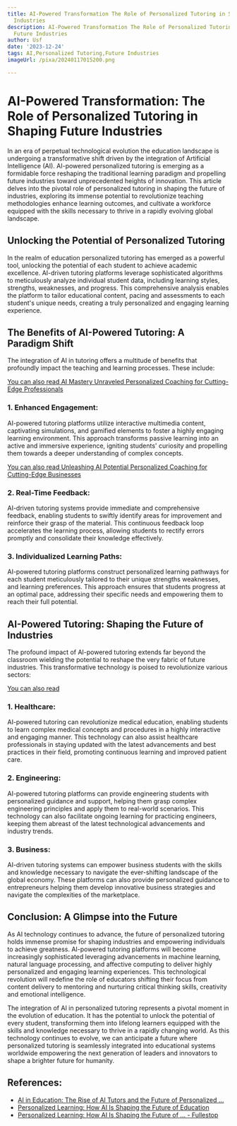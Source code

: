 ```yaml
---
title: AI-Powered Transformation The Role of Personalized Tutoring in Shaping Future
  Industries
description: AI-Powered Transformation The Role of Personalized Tutoring in Shaping
  Future Industries
author: Usf
date: '2023-12-24'
tags: AI,Personalized Tutoring,Future Industries
imageUrl: /pixa/20240117015200.png

---
```

# AI-Powered Transformation: The  Role of Personalized Tutoring in Shaping  Future  Industries

In an era of  perpetual technological evolution the education landscape is undergoing a transformative shift driven by  the integration of Artificial Intelligence (AI). AI-powered personalized tutoring is emerging as a formidable force reshaping the traditional learning paradigm and  propelling future industries toward unprecedented heights of innovation. This article delves into the pivotal role of personalized  tutoring  in shaping the future of industries, exploring its immense potential to revolutionize teaching methodologies enhance learning outcomes, and cultivate a workforce equipped with  the skills necessary to thrive in a rapidly evolving global landscape.

## Unlocking the Potential of Personalized Tutoring

In the realm  of education personalized tutoring has emerged as a powerful  tool, unlocking the  potential of each student to achieve academic excellence. AI-driven tutoring platforms leverage sophisticated algorithms to meticulously analyze individual student data, including learning styles, strengths, weaknesses, and progress. This comprehensive analysis enables the platform to tailor educational content,  pacing and assessments to each student's unique needs,  creating a  truly personalized and engaging learning experience.

## The Benefits of AI-Powered Tutoring: A Paradigm Shift

The integration  of AI in tutoring offers a multitude of benefits that profoundly impact the teaching and learning processes. These include:

[You can also  read AI Mastery Unraveled  Personalized Coaching  for Cutting-Edge Professionals](AI%20Mastery%20Unraveled%20Personalized%20Coaching%20for%20Cutting-Edge%20Professionals)


### 1.  Enhanced Engagement:

AI-powered tutoring platforms  utilize interactive multimedia content, captivating  simulations, and gamified elements to foster  a highly engaging learning environment. This approach transforms passive learning into an active and immersive experience, igniting  students' curiosity and propelling them towards a deeper understanding of complex concepts.

[You can also read Unleashing AI Potential  Personalized Coaching for  Cutting-Edge Businesses](Unleashing%20AI%20Potential%20Personalized%20Coaching%20for%20Cutting-Edge%20Businesses)


###  2.  Real-Time  Feedback:

AI-driven tutoring systems provide immediate and comprehensive feedback, enabling students to swiftly  identify areas for improvement and  reinforce their grasp  of the material. This continuous feedback loop accelerates the learning process, allowing students to  rectify errors promptly  and consolidate their knowledge effectively.

### 3. Individualized Learning Paths:

AI-powered tutoring platforms construct personalized learning pathways for each student meticulously tailored to  their unique strengths weaknesses, and learning preferences. This approach ensures that students progress at an optimal pace, addressing their specific needs and empowering  them to reach their full potential.

## AI-Powered Tutoring: Shaping  the Future of Industries

The profound impact of AI-powered tutoring extends  far beyond the classroom wielding the potential to  reshape the very fabric of future industries. This transformative technology is  poised to revolutionize various  sectors:

[You can also read ]()


### 1. Healthcare:

AI-powered tutoring can revolutionize medical education,  enabling students to learn  complex medical  concepts and procedures in a highly interactive and engaging manner. This  technology can also assist healthcare professionals in staying updated with the latest advancements and best practices in their field, promoting continuous learning and  improved patient care.

### 2. Engineering:

AI-powered  tutoring platforms can provide engineering students with personalized guidance and support, helping them grasp complex engineering principles and apply them  to real-world scenarios. This technology can also facilitate ongoing learning for practicing engineers,  keeping them abreast of the latest technological  advancements  and  industry trends.

###  3. Business:

AI-driven tutoring systems can empower  business students with  the skills and knowledge necessary to navigate the ever-shifting landscape  of the global economy. These platforms can also provide personalized guidance to entrepreneurs helping them develop innovative business strategies and  navigate the complexities  of the marketplace.

## Conclusion: A Glimpse into the Future

As AI  technology continues to advance, the future of personalized tutoring holds immense promise  for  shaping industries and empowering individuals to achieve greatness. AI-powered tutoring platforms will become increasingly sophisticated leveraging advancements in  machine learning, natural language  processing, and affective computing to deliver  highly  personalized and engaging learning experiences. This technological revolution will redefine  the role of educators shifting their focus from content delivery to mentoring and nurturing critical thinking skills, creativity and emotional intelligence.

The integration of AI in personalized tutoring represents a pivotal moment in the evolution of education. It has the potential to unlock the potential of every  student, transforming them into lifelong learners equipped with the skills and knowledge  necessary to thrive in a rapidly changing world. As this technology continues to evolve, we can anticipate a future where personalized tutoring  is seamlessly integrated into  educational systems worldwide empowering the next generation of leaders and innovators to shape a brighter future for humanity.

## References:
- [AI in Education: The Rise of AI Tutors and the Future of Personalized ...](https://www.linkedin.com/pulse/ai-education-rise-tutors-future-personalized-jamie-culican)
- [Personalized Learning: How AI Is Shaping the Future of Education](https://www.pixelcrayons.com/blog/digital-transformation/importance-of-ai-in-education/)
- [Personalized Learning: How AI Is Shaping the Future of ... - Fullestop](https://www.fullestop.com/blog/personalized-learning-how-ai-is-shaping-the-future-of-education)
